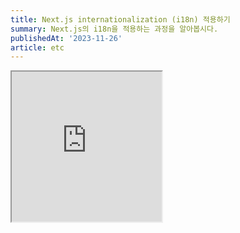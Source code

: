 ```yaml
---
title: Next.js internationalization (i18n) 적용하기
summary: Next.js의 i18n을 적용하는 과정을 알아봅시다.
publishedAt: '2023-11-26'
article: etc
---
```


<iframe
  src='https://giphy.com/embed/kMmkMxnfb4Q4wKtjqI'
  width='240'
  height='240'
  className='giphy-embed'
  allowFullScreen
/>
<p>
  <a href='https://giphy.com/gifs/Tolgee-i18n-internationalization-numeronym-kMmkMxnfb4Q4wKtjqI'>via GIPHY</a>
</p>

# 목차

- [1. 프로젝트 세팅](#1-프로젝트-세팅)
- [2. 지원하는 언어별로 텍스트 설정하기](#2-지원하는-언어별로-텍스트-설정하기)
- [3. 사용자 locale을 가져와 redirect 시켜주기](#3-사용자-locale을-가져와-redirect-시켜주기)
- [4. locale 네비게이션 만들기](#4-locale-네비게이션-만들기)
- [5. SSG 적용하기](#5-ssg-적용하기)

---

# Internationalization (i18n)

사용자의 언어에 맞는 웹페이지를 제공하기 위해서는 **i18n**이 필요합니다.

[데모 웹페이지](https://i18n-next13.vercel.app/)를 만들며 **i18n**을 [next.js](https://nextjs.org/)에 적용하는 방법을 알아봅시다.

<Callout emoji='💡'>Internationalization에서 i 와 n 사이에 18글자가 있다하여 i18n이라고 부른다고합니다 </Callout>

## 1. 프로젝트 세팅

next.js 프로젝트를 만들고 개발서버를 실행합니다.

```bash
npx create-next-app@latest

✔ What is your project named? … i18n
✔ Would you like to use TypeScript? … Yes
✔ Would you like to use ESLint? … Yes
✔ Would you like to use Tailwind CSS? … Yes
✔ Would you like to use `src/` directory? … No
✔ Would you like to use App Router? (recommended) … Yes
? Would you like to customize the default import alias (@/*)? › No

cd i18n
npm run dev
```

기존 boilerplate는 제거하고 아래와 같이 두 파일을 수정합니다.

```css title="app/globals.css"
@tailwind base;
@tailwind components;
@tailwind utilities;
```

```tsx title="app/page.tsx"
export default function Page() {
  return <div>home</div>
}
```

유저의 locale 정보를 가져오기 위해 **최상위 root**에 `middleware.ts` 파일을 만듭니다.

```ts title="middleware.ts"
import { NextRequest } from 'next/server'

export const middleware = (request: NextRequest) => {
  const { pathname } = request.nextUrl

  console.log(pathname)
}
```

웹페이지를 새로고침한 후, 터미널에서 `console.log(pathname)`의 결과를 확인해봅시다.

```bash title="console.log(pathname)"
/
/_next/static/chunks/webpack.js
/_next/static/css/app/layout.css
/_next/static/chunks/main-app.js
/_next/static/chunks/app-pages-internals.js
/_next/static/chunks/webpack.js
/_next/static/chunks/app-pages-internals.js
/_next/static/chunks/main-app.js
/_next/static/css/app/layout.css
```

위와 같이, `middleware`함수는 기본적으로 모든 request가 실행되기 전에 실행됩니다. `/`와 같이 route를 제외한 request의 경우에는 middleware가 실행되지 않도록 아래와 같이 `config`를 추가합니다.

```ts title="middleware.ts"
import { NextRequest } from 'next/server'

export const middleware = (request: NextRequest) => {
  const { pathname } = request.nextUrl

  console.log(pathname)
}

// 파일 이름에 .이 들어간 경우, api로 시작하는 경우 middleware를 실행하지 않겠다는 설정입니다.
export const config = { matcher: ['/((?!.*/.|api).*)'] }
```

다시 `console.log(pathname)`의 결과를 확인해보면 `/`의 경우에만 `middleware`가 실행되는 걸 확인 할 수 있습니다.

<Callout emoji='💡'>
  자세한 내용은 [next.js docs - middleware
  matcher](https://nextjs.org/docs/pages/building-your-application/routing/middleware#matcher) 확인하세요.
</Callout>

```bash title="console.log(pathname)"
/
```

기본 설정은 끝났습니다. 이제 아래의 절차가 남았습니다.

- 지원하는 언어별로 텍스트를 미리 설정합니다.
- 유저의 locale을 가져옵니다.
- 한국인 사용자가 `/`에 접속한 경우 `/ko`로 redirect 해야합니다.
- 한국인 사용자가 `/posts/123`에 접속한 경우 `/ko/posts/123`로 redirect 해야합니다.

## 2. 지원하는 언어별로 텍스트 설정하기

`dictionary`폴더를 만들고 그 안에 `json` 파일들을 만듭니다.

```json title="dictionary/cs.json (체코어)"
{
  "welcome": "Vítejte",
  "counter": {
    "increment": "Přidat",
    "decrement": "Ubrat"
  }
}
```

```json title="dictionary/de.json (독일어)"
{
  "welcome": "Vítejte",
  "counter": {
    "increment": "Přidat",
    "decrement": "Ubrat"
  }
}
```

```json title="dictionary/en.json (영어)"
{
  "welcome": "Vítejte",
  "counter": {
    "increment": "Přidat",
    "decrement": "Ubrat"
  }
}
```

```json title="dictionary/ko.json (한국어)"
{
  "welcome": "Vítejte",
  "counter": {
    "increment": "Přidat",
    "decrement": "Ubrat"
  }
}
```

그 다음으로 아래의 파일을 추가합니다.

```ts title="config/i18n.ts"
export const i18n = {
  defaultLocale: 'en',
  locales: ['en', 'de', 'cs', 'ko'],
} as const

// "en" | "de" | "cs" | "ko"
export type Locale = (typeof i18n.locales)[number]
```

`locale`값을 넣어주면 위에서 만든 `json` 데이터를 반환 해 주는 `get-dictionary.ts` 파일을 만듭니다.

```ts title="lib/get-dictionary.ts"
import { Locale } from '@/config/i18n'

const dictionaries = {
  en: () => import('@/dictionary/en.json').then((module) => module.default),
  de: () => import('@/dictionary/de.json').then((module) => module.default),
  cs: () => import('@/dictionary/cs.json').then((module) => module.default),
  ko: () => import('@/dictionary/ko.json').then((module) => module.default),
}

export const getDictionary = (locale: Locale) => {
  return dictionaries[locale]?.() ?? dictionaries.en()
}
```

그 다음 라우터 구조를 수정해야합니다.

`app` 폴더에 `[lang]` 폴더를 만든 후, `[lang]` 폴더 안으로 `globals.css` `layout.tsx` `page.tsx`를 옮겨줍니다.

`page.tsx`는 아래와 같이 수정해줍니다.

```tsx title="app/[lang]/page.tsx"
import type { Locale } from '@/config/i18n'
import { getDictionary } from '@/lib/get-dictionary'

export default async function Page({ params: { lang } }: { params: { lang: Locale } }) {
  const dictionary = await getDictionary(lang)

  return (
    <div className='h-screen flex flex-col gap-4 items-center justify-center'>
      <h1>{dictionary.welcome}</h1>

      <div className='flex space-x-4'>
        <button className='border px-4 py-2 bg-black text-white rounded'>{dictionary.counter.increment}</button>
        <button className='border px-4 py-2 bg-black text-white rounded'>{dictionary.counter.decrement}</button>
      </div>
    </div>
  )
}
```

이제 페이지별로 아래와 같이 다른 언어가 보이게 됩니다.

- `/ko`로 들어온 경우 한국어
- `/en`로 들어온 경우 영어
- `/de`로 들어온 경우 독일어
- `/cs`로 들어온 경우 체코어

<Callout emoji='✋'>
  `/` 에 접근 한 경우 페이지 없음 404 에러가 발생합니다.
  <br /> `/`에 접근 한 경우 사용자의 locale에 따라 redirect 시켜주는 로직을 만들어봅시다.
</Callout>

## 3. 사용자 locale을 가져와 redirect 시켜주기

사용자의 locale은 `request header의 accept-language`를 통해 가져올 수 있습니다.

`middleware.ts` 파일로 이동합니다.

```ts title="middleware.ts"
import { NextRequest } from 'next/server'

export const middleware = (request: NextRequest) => {
  const { pathname } = request.nextUrl

  // ko-KR,ko;q=0.9,en-US;q=0.8,en;q=0.7
  console.log(request.headers.get('accept-language'))
}

export const config = { matcher: ['/((?!.*/.|api).*)'] }
```

터미널에서 콘솔 결과를 확인해보세요. 거주 지역에 따라 자동으로 locale 값들이 설정되어 있습니다. `accept-language`결과에 우리 웹페이지가 지원하는 언어가 있다면 그 언어를 `return`해주고, `accept-language`결과에 우리 웹페이지가 지원하지 않는 언어들만 있다면 디폴트값으로 `en (영어)`를 반환해주는 함수를 만들어봅시다.

먼저 필요한 패키지를 설치해줍니다.

```bash
npm i @formatjs/intl-localematcher negotiator
npm i -D @types/negotiator
```

```ts title="lib/get-locale.ts"
import { i18n } from '@/config/i18n'
import { match } from '@formatjs/intl-localematcher'
import Negotiator from 'negotiator'

import { NextRequest } from 'next/server'

export const getLocale = (request: NextRequest) => {
  const headers: Record<string, string> = {}

  // request.headers의 값을 copy합니다.
  request.headers.forEach((value, key) => {
    headers[key] = value
  })

  // i18n.locales에 정의해둔 언어들에 포함된 accept-language 값들만 배열로 추출합니다.
  // https://www.npmjs.com/package/negotiator 에서 자세한 내용 확인
  // @ts-ignore
  const locales = new Negotiator({ headers: headers }).languages(i18n.locales)

  // locales가 빈 배열이 아닌 경우 사용자의 locale을 반환합니다.
  // locales가 빈 배열인 경우 defaultLocale을 반환합니다.
  // https://formatjs.io/docs/polyfills/intl-localematcher/ 에서 자세한 내용 확인
  const locale = match(locales, i18n.locales, i18n.defaultLocale)

  return locale
}
```

`middleware.ts`에서 `getLocale` 함수를 불러서 결과를 확인해보세요.

```ts title="middleware.ts"
import { NextRequest } from 'next/server'

export const middleware = (request: NextRequest) => {
  const locale = getLocale(request)
  const { pathname } = request.nextUrl

  // 저의 경우 한국에 거주 중 이므로 'ko'가 출력됩니다.
  console.log(locale)
}

export const config = { matcher: ['/((?!.*/.|api).*)'] }
```

이제 남은 로직은 다음과 같습니다.

- 주소에 `/ko /en /cs /de`가 있는 경우에는 넘어간다.
- `/`에 접속한 경우 `/ko`로 redirect 한다.
- `/post/123`에 접속한 경우 `/ko/post/123`으로 redirect 한다.

```ts title="middleware.ts"
import { NextRequest, NextResponse } from 'next/server'
import { i18n } from './config/i18n'
import { getLocale } from './lib/get-locale'

export const middleware = (request: NextRequest) => {
  const locale = getLocale(request)
  const { pathname } = request.nextUrl

  // 주소가 ko, en, cs, de로 시작하는 경우 true
  const isLocalePathname = i18n.locales.some((loc) => pathname.startsWith(`/${loc}`))

  // 이미 locale이 적용된 주소이므로 middleware chain을 끝낸다.
  if (isLocalePathname) return NextResponse.next()

  // /post/123으로 접속하면 locale은 'ko', pathname은 /post/123이다.
  // `/${locale}${pathname}`의 결과는 `/ko/post/123`이 된다.
  return NextResponse.redirect(new URL(`/${locale}${pathname}`, request.url))
}

export const config = { matcher: ['/((?!.*/.|api).*)'] }
```

## 4. locale 네비게이션 만들기

locale을 변경해주는 네비게이션 컴포넌트를 아래와 같이 만들어줍니다.

```tsx title="components/locale-switcher.tsx"
'use client'

import { Locale, i18n } from '@/config/i18n'
import Link from 'next/link'
import { usePathname } from 'next/navigation'

export default function LocaleSwitcher() {
  const pathname = usePathname()

  const getPathnameWithLocale = (locale: Locale) => {
    const path = pathname.split('/')
    path[1] = locale

    return path.join('/')
  }

  return (
    <div className='flex gap-2'>
      {i18n.locales.map((locale) => (
        <Link href={getPathnameWithLocale(locale)} key={locale} className='text-white bg-black px-3 py-1 rounded'>
          {locale}
        </Link>
      ))}
    </div>
  )
}
```

`page.tsx`에 추가해준다.

```tsx title="app/[lang]/page.tsx"
import LocaleSwitcher from '@/components/locale-switcher'
import type { Locale } from '@/config/i18n'
import { getDictionary } from '@/lib/get-dictionary'

export default async function Page({ params: { lang } }: { params: { lang: Locale } }) {
  const dictionary = await getDictionary(lang)

  return (
    <div className='h-screen flex flex-col gap-4 items-center justify-center'>
      <LocaleSwitcher />
      <h1>{dictionary.welcome}</h1>

      {...}
    </div>
  )
}
```

여기까지 따라왔다면 [데모 페이지](https://i18n-next13.vercel.app/ko)와 같은 화면을 볼 수 있습니다.

## 5. SSG 적용하기

페이지별로 [static site generation](https://nextjs.org/docs/pages/building-your-application/rendering/static-site-generation)를 적용하고 싶은 경우 `layout.tsx`파일에 `generateStaticParams`을 다음과 같이 추가하세요.

```tsx title="app/[lang]/layout.tsx"
import type { Metadata } from 'next'
import { Inter } from 'next/font/google'
import './globals.css'
import { i18n } from '@/config/i18n'

const inter = Inter({ subsets: ['latin'] })

export const generateStaticParams = () => {
  return i18n.locales.map((locale) => ({
    lang: locale,
  }))
}

export const metadata: Metadata = {
  title: 'i18n',
  description: 'How to do i18n in Next.js 13+ within app directory',
}

export default function RootLayout({ children, params }: { children: React.ReactNode; params: { lang: string } }) {
  return (
    <html lang={params.lang}>
      <body className={inter.className}>{children}</body>
    </html>
  )
}
```

빌드 결과물을 확인해봅시다.

```bash
npm run build
```

<Image alt={'static site generation build result'} src={'/posts/i18n/build-result.png'} width={768} height={416} />

`/[lang]` 이 SSG로 빌드된 결과를 확인 할 수 있습니다.

---

next.js의 i18n에 대한 자세한 내용은 아래에서 확인하세요.

- [https://nextjs.org/docs/app/building-your-application/routing/internationalization](https://nextjs.org/docs/app/building-your-application/routing/internationalization)
